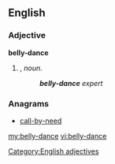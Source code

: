 ==English==

===Adjective===
'''belly-dance'''

# {{form of|Attributive form|belly dance|lang=en|nodot=1}}, ''noun''.
#: '''''belly-dance''' expert''

===Anagrams===
* [[call-by-need#English|call-by-need]]

[[Category:English adjectives]]

[[my:belly-dance]]
[[vi:belly-dance]]